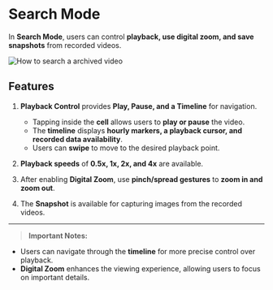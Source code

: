 # Search Mode

In **Search Mode**, users can control **playback, use digital zoom, and save snapshots** from recorded videos.

<Image alt="How to search a archived video" caption="How to search a archived video" src="https://github.com/Innodep/vurix-mobile-docs/blob/main/assets/how-to-search.png?raw=true" />

## Features

1. **Playback Control** provides **Play, Pause, and a Timeline** for navigation.
   - Tapping inside the **cell** allows users to **play or pause** the video.
   - The **timeline** displays **hourly markers, a playback cursor, and recorded data availability**.
   - Users can **swipe** to move to the desired playback point.

2. **Playback speeds** of **0.5x, 1x, 2x, and 4x** are available.

3. After enabling **Digital Zoom**, use **pinch/spread gestures** to **zoom in and zoom out**.

4. The **Snapshot** is available for capturing images from the recorded videos.

---

>**Important Notes:**

- Users can navigate through the **timeline** for more precise control over playback.
- **Digital Zoom** enhances the viewing experience, allowing users to focus on important details.
